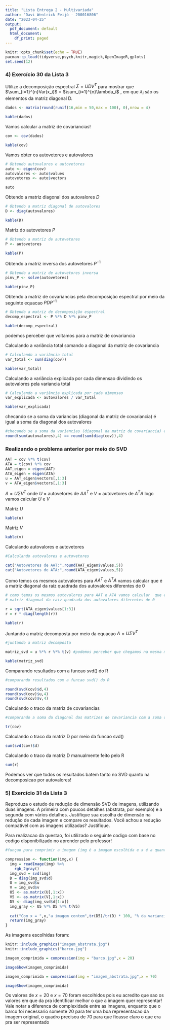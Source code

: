```yaml
---
title: "Lista Entrega 2 - Multivariada"
author: "Davi Wentrick Feijó - 200016806"
date: "2023-04-25"
output:
  pdf_document: default
  html_document:
    df_print: paged
---
```


```r
knitr::opts_chunk$set(echo = TRUE)
pacman::p_load(tidyverse,psych,knitr,magick,OpenImageR,gplots)
set.seed(12)
```

### 4) Exercício 30 da Lista 3  

Utilize a decomposição espectral $\Sigma = UDV^T$ para mostrar que $\sum_{i=1}^{n}Var(x_i)$ = $\sum_{i=1}^{n}\lambda_i$ , em que $\lambda_i$ são os elementos da matriz diagonal D.


```r
dados <- matrix(round(runif(16,min = 50,max = 100), 0),nrow = 4)

```

```r
kable(dados)
```

Vamos calcular a matriz de covariancias!

```r
cov <- cov(dados)
```

```r
kable(cov)
```

Vamos obter os autovetores e autovalores

```r
# Obtendo autovalores e autovetores
auto <- eigen(cov)
autovalores <- auto$values
autovetores <- auto$vectors
```


```r
auto
```

Obtendo a matriz diagonal dos autovalores $D$

```r
# Obtendo a matriz diagonal de autovalores
D <- diag(autovalores)
```

```r
kable(D)
```

\newpage

Matriz do autovetores $P$

```r
# Obtendo a matriz de autovetores
P <- autovetores
```

```r
kable(P)
```

Obtendo a matriz inversa dos autovetores $P^{-1}$

```r
# Obtendo a matriz de autovetores inversa
pinv_P <- solve(autovetores)
```

```r
kable(pinv_P)
```

Obtendo a matriz de covariancias pela decomposição espectral por meio da seguinte equacao $PDP^{-1}$
```r
# Obtendo a matriz de decomposição espectral
decomp_espectral <- P %*% D %*% pinv_P
```


```r
kable(decomp_espectral)
```


podemos perceber que voltamos para a matriz de covariancia 


Calculando a variância total somando a diagonal da matriz de covariancia
```r
# Calculando a variância total
var_total <- sum(diag(cov))
```

```r
kable(var_total) 
```


Calculando a variância explicada por cada dimensao dividindo os autovalores pela variancia total
```r
# Calculando a variância explicada por cada dimensao
var_explicada <- autovalores / var_total

```

```r
kable(var_explicada) 
```

checando se a soma da variancias (diagonal da matriz de covariancia) é igual a soma da diagonal dos autovalores

```r
#checando se a soma da variancias (diagonal da matriz de covariancia) é iguala soma da diagonal dos autovalores
round(sum(autovalores),4) == round(sum(diag(cov)),4)
```


\newpage

### Realizando o problema anterior por meio do SVD

```r
AAT = cov %*% t(cov)
ATA = t(cov) %*% cov  
AAT_eigen = eigen(AAT)
ATA_eigen = eigen(ATA)
u = AAT_eigen$vectors[,1:3]
v = ATA_eigen$vectors[,1:3]
```
$A=U\Sigma V^T$ onde $U$ = autovetores de $AA^T$ e $V$ = autovetores de $A^TA$ logo vamos calcular $U$ e $V$

Matriz $U$
```r
kable(u)
```

Matriz $V$
```r
kable(v)
```

Calculando autovalores e autovetores
```r
#Calculando autovalores e autovetores

cat("Autovetores de AAT:",round(AAT_eigen$values,5))
cat("Autovetores de ATA:",round(ATA_eigen$values,5))
```

Como temos os mesmos autovalores para $AA^T$ e $A^TA$ vamos calcular que é a matriz diagonal da raiz quadrada dos autovalores diferentes de 0
```r
# como temos os mesmos autovalores para AAT e ATA vamos calcular  que é a 
# matriz diagonal da raiz quadrada dos autovalores diferentes de 0

r = sqrt(ATA_eigen$values[1:3])
r = r * diag(length(r))
```


```r
kable(r)
```
Juntando a matriz decomposta por meio da equacao $A=U\Sigma V^T$
```r
#juntando a matriz decomposta

matriz_svd = u %*% r %*% t(v) #podemos perceber que chegamos na mesma matriz original!
```

```r
kable(matriz_svd)
```

\newpage
Comparando resultados com a funcao svd() do R

```r
#comparando resultados com a funcao svd() do R

round(svd(cov)$d,4)
round(svd(cov)$u,4)
round(svd(cov)$v,4)
```

Calculando o traco da matriz de covariancias
```r
#comparando a soma da diagonal das matrizes de covariancia com a soma da diagonal de r

tr(cov)
```

Calculando o traco da matriz D por meio da funcao svd()
```r
sum(svd(cov)$d)
```

Calculando o traco da matriz D manualmente feito pelo R
```r
sum(r)
```



Podemos ver que todos os resultados batem tanto no SVD quanto na decomposicao por autovalores!

\newpage

### 5) Exercício 31 da Lista 3 
Reproduza o estudo de redução de dimensão SVD de imagens, utilizando duas imagens. A primeira com poucos detalhes (abstrata, por exemplo) e a segunda com vários detalhes. Justifique sua escolha de dimensão na redução de cada imagem e compare os resultados. Você achou a redução compatível com as imagens utilizadas? Justifique.

Para realizacao da questao, foi utilizado o seguinte codigo com base no codigo disponibilizado no aprender pelo professor!

```r
#funçao para comprimir a imagem (img é a imagem escolhida e x é a quantidade de dimensoes)

compression <- function(img,x) {
  img = readImage(img) %>%
    rgb_2gray()
  img_svd = svd(img)
  D = diag(img_svd$d)
  U = img_svd$u
  V = img_svd$v
  U5 <- as.matrix(U[,1:x])
  V5 <- as.matrix(V[,1:x])
  D5 <- diag(img_svd$d[1:x])
  img_gray <- U5 %*% D5 %*% t(V5)
  
  cat("Com x = ",x,"a imagem contem",tr(D5)/tr(D) * 100, "% da variancia total") 
  return(img_gray)
}
```

\newpage

As imagems escolhidas foram:

```r
knitr::include_graphics("imagem_abstrata.jpg") 
knitr::include_graphics("barco.jpg")
```

\newpage

```r
imagem_comprimida = compression(img = "barco.jpg",x = 20)
```

```r
imageShow(imagem_comprimida)
```

\newpage

```r
imagem_comprimida = compression(img = "imagem_abstrata.jpg",x = 70)
```

```r
imageShow(imagem_comprimida)
```

Os valores de $x = 20$ e $x = 70$ foram escolhidos pois eu acredito que sao os valores em que da pra identificar melhor o que a imagem quer representar! Vale notar a diferenca de complexidade entre as imagens, enquanto que o barco foi necessario somente 20 para ter uma boa representacao da imagem original, o quadro precisou de 70 para que ficasse claro o que era pra ser representado

